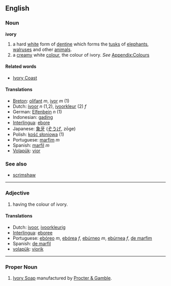 ==English==

===Noun===
'''ivory'''

#a hard [[white]] form of [[dentine]] which forms the [[tusk]]s of [[elephant]]s, [[walrus]]es and other [[animal]]s.
#a [[cream]]y white [[color|colour]], the colour of ivory.  ''See'' [[Wiktionary_Appendix:Colours|Appendix:Colours]]

====Related words====
*[[Ivory Coast]]

====Translations====
*[[Breton]]: [[olifant]] ''m'', [[ivor]] ''m'' (1)
*Dutch: [[ivoor]] ''n'' (1,2), [[ivoorkleur]] (2) ''f''
*German: [[Elfenbein]] ''n'' (1)
*Indonesian: [[gading]]
*[[Interlingua]]: [[ebore]]
*Japanese: [[象牙]] ([[ぞうげ]], zōge)
*Polish: [[kość słoniowa]] (1)
*Portuguese: [[marfim]] ''m''
*Spanish: [[marfil]] ''m''
*[[Volapük]]: [[vior]]

===See also===
*[[scrimshaw]]

----

===Adjective===
#having the colour of ivory.

====Translations====
*Dutch: [[ivoor]], [[ivoorkleurig]]
*[[Interlingua]]: [[eboree]]
*Portuguese: [[ebóreo]] ''m'', [[ebórea]] ''f'', [[ebúrneo]] ''m'', [[ebúrnea]] ''f'', [[de marfim]]
*Spanish: [[de marfil]]
*[[volapük]]: [[viorik]]

----

===Proper Noun===
#[http://www.ivory.com/ Ivory Soap] manufactured by [http://www.pg.com Procter & Gamble].
